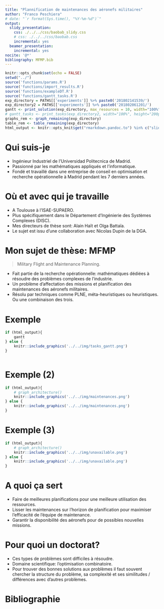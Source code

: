 ```yaml
---
title: "Plannification de maintenances des aéronefs militaires"
author: "Franco Peschiera"
# date: "`r format(Sys.time(), "%Y-%m-%d")`"
output:
  slidy_presentation:
    css: ./../../css/baobab_slidy.css
    # css: ./../../css/baobab.css
    incremental: yes
  beamer_presentation:
    incremental: yes
nocite: '@*'
bibliography: MFMP.bib
---
```


```r
knitr::opts_chunk$set(echo = FALSE)
setwd("../")
source('functions/params.R')
source('functions/import_results.R')
source('functions/exampleDT.R')
source('functions/gantt_tasks.R')
exp_directory = PATHS[['experiments']] %>% paste0('201802141539/')
exp_directory2 = PATHS[['experiments']] %>% paste0('201802061201/')
gantt <- print_solution(exp_directory, max_resources = 10, width="100%", height="500px")
# gantt_tasks <- print_tasks(exp_directory2, width="100%", height="200px", max_tasks = 5)
graphs_rem <- graph_remaining(exp_directory)
table_rem <- table_remaining(exp_directory)
html_output <- knitr::opts_knit$get("rmarkdown.pandoc.to") %in% c("slidy", 'html')
```

# Qui suis-je

* Ingénieur Industriel de l'Universidad Politecnica de Madrid.
* Passionné par les mathématiques appliqués et l'informatique.
* Fondé et travaillé dans une entreprise de conseil en optimisation et recherche opérationnelle à Madrid pendant les 7 derniers années.

# Où et avec qui je travaille

* A Toulouse à l'ISAE-SUPAERO.
* Plus spécifiquement dans le Département d'Ingénierie des Systèmes Complexes (DISC).
* Mes directeurs de thèse sont: Alain Haït et Olga Battaïa.
* Le sujet est issu d'une collaboration avec Nicolas Dupin de la DGA.

# Mon sujet de thèse: MFMP

> Military Flight and Maintenance Planning.

* Fait partie de la recherche opérationnelle: mathématiques dédiées à résoudre des problèmes complexes de l'industrie.
* Un problème d'affectation des missions et planification des maintenances des aéronefs militaires.
* Résolu par techniques comme PLNE, méta-heuristiques ou heuristiques. Ou une combinaison des trois.

# Exemple

```r
if (html_output){
    gantt
} else {
    knitr::include_graphics('../../img/tasks_gantt.png')
}
```
```r
```

# Exemple (2)

<!-- ![Maintenances](./../../img/maintenances.png) -->
```r

if (html_output){
    # graph_architecture()
    knitr::include_graphics('../../img/maintenances.png')
} else {
    knitr::include_graphics('../../img/maintenances.png')
}
```

# Exemple (3)
<!-- ![Affectations](./../../img/unavailable.png) -->
```r

if (html_output){
    # graph_architecture()
    knitr::include_graphics('../../img/unavailable.png')
} else {
    knitr::include_graphics('../../img/unavailable.png')
}
```


# A quoi ça sert

* Faire de meilleures planifications pour une meilleure utilisation des ressources.
* Lisser les maintenances sur l'horizon de planification pour maximiser l'efficacité de l'équipe de maintenance.
* Garantir la disponibilité des aéronefs pour de possibles nouvelles missions.

# Pour quoi un doctorat?

* Ces types de problèmes sont difficiles à résoudre.
* Domaine scientifique: l'optimisation combinatoire.
* Pour trouver des bonnes solutions aux problèmes il faut souvent chercher la structure du problème, sa complexité et ses similitudes / différences avec d'autres problèmes.

<!-- # Etat de l'art -->

<!-- * En @Cho2011, des affectations quotidiens des heures aux avions militaires. -->
<!-- * En @Verhoeff2015 et @Kozanidis2008, des affectations mensuels des maintenances et opérations sont faits avec contraintes des disponibilité, niveau de service et soutenabilité. -->
<!-- * En @Chastellux2017, un premier modèle d'affectation de missions aux aéronefs en lieu des heures est présenté. -->


# Bibliographie

